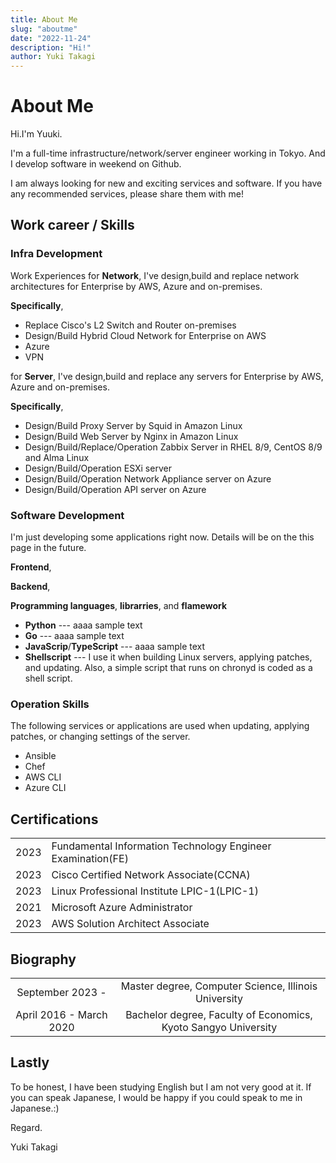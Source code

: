 ```yaml
---
title: About Me
slug: "aboutme"
date: "2022-11-24"
description: "Hi!"
author: Yuki Takagi
---
```


# About Me

Hi.I'm Yuuki.

I'm a full-time infrastructure/network/server engineer working in Tokyo.
And I develop software in weekend on Github.

I am always looking for new and exciting services and software.
If you have any recommended services, please share them with me!

## Work career / Skills

### Infra Development

Work Experiences for **Network**,
I've design,build and replace network architectures for Enterprise by AWS, Azure and on-premises.

**Specifically**,

- Replace Cisco's L2 Switch and Router on-premises
- Design/Build Hybrid Cloud Network for Enterprise on AWS
- Azure
- VPN

for **Server**, I've design,build and replace any servers for Enterprise by AWS, Azure and on-premises.

**Specifically**,

- Design/Build Proxy Server by Squid in Amazon Linux
- Design/Build Web Server by Nginx in Amazon Linux
- Design/Build/Replace/Operation Zabbix Server in RHEL 8/9, CentOS 8/9 and Alma Linux
- Design/Build/Operation ESXi server
- Design/Build/Operation Network Appliance server on Azure
- Design/Build/Operation API server on Azure

### Software Development

I'm just developing some applications right now.
Details will be on the this page in the future.

**Frontend**,

**Backend**,

**Programming languages**, **librarries**, and **flamework**

- **Python** --- aaaa sample text
- **Go** --- aaaa sample text
- **JavaScrip**/**TypeScript** --- aaaa sample text
- **Shellscript** --- I use it when building Linux servers, applying patches, and updating. Also, a simple script that runs on chronyd is coded as a shell script.

### Operation Skills

The following services or applications are used when updating, applying patches, or changing settings of the server.

- Ansible
- Chef
- AWS CLI
- Azure CLI

## Certifications

|      |                                                             |
| ---- | ----------------------------------------------------------- |
| 2023 | Fundamental Information Technology Engineer Examination(FE) |
| 2023 | Cisco Certified Network Associate(CCNA)                     |
| 2023 | Linux Professional Institute LPIC-1(LPIC-1)                 |
| 2021 | Microsoft Azure Administrator                               |
| 2023 | AWS Solution Architect Associate                            |

## Biography

|                         |                                                                |
| :---------------------: | :------------------------------------------------------------: |
|    September 2023 -     |      Master degree, Computer Science, Illinois University      |
| April 2016 - March 2020 | Bachelor degree, Faculty of Economics, Kyoto Sangyo University |

## Lastly

To be honest, I have been studying English but I am not very good at it.
If you can speak Japanese, I would be happy if you could speak to me in Japanese.:)

Regard.

Yuki Takagi
